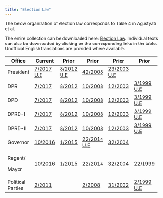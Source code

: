 ```yaml
---
title: "Election Law"
---
```


The below organization of election law corresponds to Table 4 in Agustyati et al.

The entire collection can be downloaded here: [Election Law](Election_law.pdf). Individual texts can also be downloaded by clicking on the corresponding links in the table. Unofficial English translations are provided where available.

+-------------------+--------------------------------------------------------------------+-----------------------------------------------------------------+------------------------------------------------------------------------+-----------------------------------------------------------------------------+-----------------------------------------------------------------------------+
| Office            | Current                                                            | Prior                                                           | Prior                                                                  | Prior                                                                       | Prior                                                                       |
+===================+====================================================================+=================================================================+========================================================================+=============================================================================+=============================================================================+
| President         | [7/2017](Law/UU.7.2017.Indo.pdf) [U.E](Law/Law.No.7.2017.Engl.pdf) | [8/2012](Law/UU.8.2012.Indo.pdf) [U.E](Law/Law.8.2012.Engl.pdf) | [42/2008](Law/UU.42.2008.Indo.pdf)                                     | [23/2003](Law/UU.23.2003.Indo.pdf) [U.E](Law/Law.23.2003.Engl.pdf.Engl.pdf) |                                                                             |
+-------------------+--------------------------------------------------------------------+-----------------------------------------------------------------+------------------------------------------------------------------------+-----------------------------------------------------------------------------+-----------------------------------------------------------------------------+
| DPR               | [7/2017](Law/UU.7.2017.Indo.pdf)                                   | [8/2012](Law/UU.8.2012.Indo.pdf)                                | [10/2008](Law/UU.10.2008.Indo.pdf)                                     | [12/2003](Law/UU.42.2008.Indo.pdf)                                          | [3/1999](Law/UU.3.1999.Indo.pdf) [U.E](Law/Laws.2.3.4.reg.12.1999.Engl.pdf) |
+-------------------+--------------------------------------------------------------------+-----------------------------------------------------------------+------------------------------------------------------------------------+-----------------------------------------------------------------------------+-----------------------------------------------------------------------------+
| DPD               | [7/2017](Law/UU.7.2017.Indo.pdf)                                   | [8/2012](Law/UU.8.2012.Indo.pdf)                                | [10/2008](Law/UU.10.2008.Indo.pdf)                                     | [12/2003](Law/UU.12.2003.Indo.pdf)                                          | [3/1999](Law/UU.3.1999.Indo.pdf) [U.E](Law/Laws.2.3.4.reg.12.1999.Engl.pdf) |
+-------------------+--------------------------------------------------------------------+-----------------------------------------------------------------+------------------------------------------------------------------------+-----------------------------------------------------------------------------+-----------------------------------------------------------------------------+
| DPRD-I            | [7/2017](Law/UU.7.2017.Indo.pdf)                                   | [8/2012](Law/UU.8.2012.Indo.pdf)                                | [10/2008](Law/UU.10.2008.Indo.pdf)                                     | [12/2003](Law/UU.12.2003.Indo.pdf)                                          | [3/1999](Law/UU.3.1999.Indo.pdf) [U.E](Law/Laws.2.3.4.reg.12.1999.Engl.pdf) |
+-------------------+--------------------------------------------------------------------+-----------------------------------------------------------------+------------------------------------------------------------------------+-----------------------------------------------------------------------------+-----------------------------------------------------------------------------+
| DPRD-II           | [7/2017](Law/UU.7.2017.Indo.pdf)                                   | [8/2012](Law/UU.8.2012.Indo.pdf)                                | [10/2008](Law/UU.10.2008.Indo.pdf)                                     | [12/2003](Law/UU.12.2003.Indo.pdf)                                          | [3/1999](Law/UU.3.1999.Indo.pdf) [U.E](Law/Laws.2.3.4.reg.12.1999.Engl.pdf) |
+-------------------+--------------------------------------------------------------------+-----------------------------------------------------------------+------------------------------------------------------------------------+-----------------------------------------------------------------------------+-----------------------------------------------------------------------------+
| Governor          | [10/2016](Law/UU.10.2016.Indo.pdf)                                 | [1/2015](Law/UU.7.2017.Indo.pdf)                                | [22/2014](Law/UU.22.2014.Indo.pdf) [U.E](Law/Lawsreg.12.1999.Engl.pdf) | [32/2004](Law/UU.32.2004.Indo.pdf)                                          |                                                                             |
+-------------------+--------------------------------------------------------------------+-----------------------------------------------------------------+------------------------------------------------------------------------+-----------------------------------------------------------------------------+-----------------------------------------------------------------------------+
| Regent/           | [10/2016](Law/UU.10.2016.Indo.pdf)                                 | [1/2015](Law/UU.1.2015.Indo.pdf)                                | [22/2014](Law/UU.8.2012.Indo.pdf)                                      | [32/2004](Law/UU.32.2004.Indo.pdf)                                          | [22/1999](Law/UU.22.1999.Indo.pdf)                                          |
|                   |                                                                    |                                                                 |                                                                        |                                                                             |                                                                             |
| Mayor             |                                                                    |                                                                 |                                                                        |                                                                             |                                                                             |
+-------------------+--------------------------------------------------------------------+-----------------------------------------------------------------+------------------------------------------------------------------------+-----------------------------------------------------------------------------+-----------------------------------------------------------------------------+
| Political Parties | [2/2011](Law/UU.2.2011.Indo.pdf)                                   |                                                                 | [2/2008](Law/UU.2.2012.Indo.pdf)                                       | [31/2002](Law/UU.31.2002.Indo.pdf)                                          | [2/1999](Law/UU.2.1999.Indo.pdf) [U.E](Law/Laws.2.3.4.reg.12.1999.Engl.pdf) |
+-------------------+--------------------------------------------------------------------+-----------------------------------------------------------------+------------------------------------------------------------------------+-----------------------------------------------------------------------------+-----------------------------------------------------------------------------+
